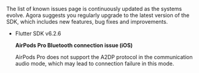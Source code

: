 <PlatformWrapper platform="flutter">

The list of known issues page is continuously updated as the systems evolve. Agora suggests you regularly upgrade to the latest version of the SDK, which includes new features, bug fixes and improvements.

- Flutter SDK v6.2.6

    **AirPods Pro Bluetooth connection issue (iOS)**

    AirPods Pro does not support the A2DP protocol in the communication audio mode, which may lead to connection failure in this mode.

</PlatformWrapper>
